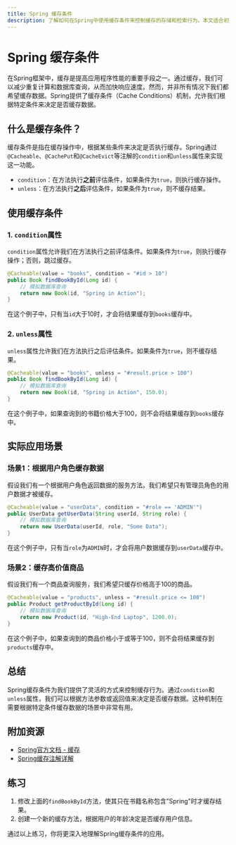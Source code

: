 ```yaml
---
title: Spring 缓存条件
description: 了解如何在Spring中使用缓存条件来控制缓存的存储和检索行为。本文适合初学者，包含代码示例和实际应用场景。
---
```


# Spring 缓存条件

在Spring框架中，缓存是提高应用程序性能的重要手段之一。通过缓存，我们可以减少重复计算和数据库查询，从而加快响应速度。然而，并非所有情况下我们都希望缓存数据。Spring提供了缓存条件（Cache Conditions）机制，允许我们根据特定条件来决定是否缓存数据。

## 什么是缓存条件？

缓存条件是指在缓存操作中，根据某些条件来决定是否执行缓存。Spring通过`@Cacheable`、`@CachePut`和`@CacheEvict`等注解的`condition`和`unless`属性来实现这一功能。

- `condition`：在方法执行**之前**评估条件，如果条件为`true`，则执行缓存操作。
- `unless`：在方法执行**之后**评估条件，如果条件为`true`，则不缓存结果。

## 使用缓存条件

### 1. `condition`属性

`condition`属性允许我们在方法执行之前评估条件。如果条件为`true`，则执行缓存操作；否则，跳过缓存。

```java
@Cacheable(value = "books", condition = "#id > 10")
public Book findBookById(Long id) {
    // 模拟数据库查询
    return new Book(id, "Spring in Action");
}
```

在这个例子中，只有当`id`大于10时，才会将结果缓存到`books`缓存中。

### 2. `unless`属性

`unless`属性允许我们在方法执行之后评估条件。如果条件为`true`，则不缓存结果。

```java
@Cacheable(value = "books", unless = "#result.price > 100")
public Book findBookById(Long id) {
    // 模拟数据库查询
    return new Book(id, "Spring in Action", 150.0);
}
```

在这个例子中，如果查询到的书籍价格大于100，则不会将结果缓存到`books`缓存中。

## 实际应用场景

### 场景1：根据用户角色缓存数据

假设我们有一个根据用户角色返回数据的服务方法。我们希望只有管理员角色的用户数据才被缓存。

```java
@Cacheable(value = "userData", condition = "#role == 'ADMIN'")
public UserData getUserData(String userId, String role) {
    // 模拟数据库查询
    return new UserData(userId, role, "Some Data");
}
```

在这个例子中，只有当`role`为`ADMIN`时，才会将用户数据缓存到`userData`缓存中。

### 场景2：缓存高价值商品

假设我们有一个商品查询服务，我们希望只缓存价格高于100的商品。

```java
@Cacheable(value = "products", unless = "#result.price <= 100")
public Product getProductById(Long id) {
    // 模拟数据库查询
    return new Product(id, "High-End Laptop", 1200.0);
}
```

在这个例子中，如果查询到的商品价格小于或等于100，则不会将结果缓存到`products`缓存中。

## 总结

Spring缓存条件为我们提供了灵活的方式来控制缓存行为。通过`condition`和`unless`属性，我们可以根据方法参数或返回值来决定是否缓存数据。这种机制在需要根据特定条件缓存数据的场景中非常有用。

## 附加资源

- [Spring官方文档 - 缓存](https://docs.spring.io/spring-framework/docs/current/reference/html/integration.html#cache)
- [Spring缓存注解详解](https://www.baeldung.com/spring-cache-tutorial)

## 练习

1. 修改上面的`findBookById`方法，使其只在书籍名称包含"Spring"时才缓存结果。
2. 创建一个新的缓存方法，根据用户的年龄决定是否缓存用户信息。

通过以上练习，你将更深入地理解Spring缓存条件的应用。
